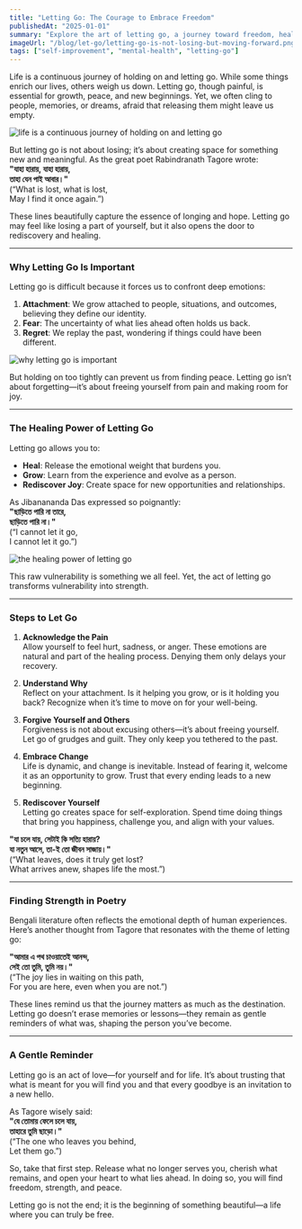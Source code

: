 ```yaml
---
title: "Letting Go: The Courage to Embrace Freedom"
publishedAt: "2025-01-01"
summary: "Explore the art of letting go, a journey toward freedom, healing, and rediscovery. With insights from Bengali poetry by Rabindranath Tagore and Jibanananda Das, this blog offers practical steps and emotional wisdom to help you move forward."
imageUrl: "/blog/let-go/letting-go-is-not-losing-but-moving-forward.png"
tags: ["self-improvement", "mental-health", "letting-go"]
---
```


Life is a continuous journey of holding on and letting go. While some things enrich our lives, others weigh us down. Letting go, though painful, is essential for growth, peace, and new beginnings. Yet, we often cling to people, memories, or dreams, afraid that releasing them might leave us empty.

![life is a continuous journey of holding on and letting go](/blog/let-go/life-is-a-continuous-journey-of-holding-on-and-letting-go.jpeg "life is a continuous journey of holding on and letting go")

But letting go is not about losing; it’s about creating space for something new and meaningful. As the great poet Rabindranath Tagore wrote:  
**"যাহা হারায়, যাহা হারায়,  
তাহা যেন পাই আবার।"**  
(“What is lost, what is lost,  
May I find it once again.”)

These lines beautifully capture the essence of longing and hope. Letting go may feel like losing a part of yourself, but it also opens the door to rediscovery and healing.

---

### Why Letting Go Is Important

Letting go is difficult because it forces us to confront deep emotions:

1. **Attachment**: We grow attached to people, situations, and outcomes, believing they define our identity.
2. **Fear**: The uncertainty of what lies ahead often holds us back.
3. **Regret**: We replay the past, wondering if things could have been different.

![why letting go is important](/blog/let-go/why-letting-go-is-important.jpeg "why letting go is important")

But holding on too tightly can prevent us from finding peace. Letting go isn’t about forgetting—it’s about freeing yourself from pain and making room for joy.

---

### The Healing Power of Letting Go

Letting go allows you to:

- **Heal**: Release the emotional weight that burdens you.
- **Grow**: Learn from the experience and evolve as a person.
- **Rediscover Joy**: Create space for new opportunities and relationships.

As Jibanananda Das expressed so poignantly:  
**"ছাড়িতে পারি না তারে,  
ছাড়িতে পারি না।"**  
(“I cannot let it go,  
I cannot let it go.”)

![the healing power of letting go](/blog/let-go/the-healing-power-of-letting-go.jpeg "the healing power of letting go")

This raw vulnerability is something we all feel. Yet, the act of letting go transforms vulnerability into strength.

---

### Steps to Let Go

1. **Acknowledge the Pain**  
   Allow yourself to feel hurt, sadness, or anger. These emotions are natural and part of the healing process. Denying them only delays your recovery.

2. **Understand Why**  
   Reflect on your attachment. Is it helping you grow, or is it holding you back? Recognize when it’s time to move on for your well-being.

3. **Forgive Yourself and Others**  
   Forgiveness is not about excusing others—it’s about freeing yourself. Let go of grudges and guilt. They only keep you tethered to the past.

4. **Embrace Change**  
   Life is dynamic, and change is inevitable. Instead of fearing it, welcome it as an opportunity to grow. Trust that every ending leads to a new beginning.

5. **Rediscover Yourself**  
   Letting go creates space for self-exploration. Spend time doing things that bring you happiness, challenge you, and align with your values.

**"যা চলে যায়, সেটাই কি সত্যি হারায়?  
যা নতুন আসে, তা-ই তো জীবন সাজায়।"**  
(“What leaves, does it truly get lost?  
What arrives anew, shapes life the most.”)

---

### Finding Strength in Poetry

Bengali literature often reflects the emotional depth of human experiences. Here’s another thought from Tagore that resonates with the theme of letting go:

**"আমার এ পথ চাওয়াতেই আনন্দ,  
সেই তো তুমি, তুমি নয়।"**  
(“The joy lies in waiting on this path,  
For you are here, even when you are not.”)

These lines remind us that the journey matters as much as the destination. Letting go doesn’t erase memories or lessons—they remain as gentle reminders of what was, shaping the person you’ve become.

---

### A Gentle Reminder

Letting go is an act of love—for yourself and for life. It’s about trusting that what is meant for you will find you and that every goodbye is an invitation to a new hello.

As Tagore wisely said:  
**"যে তোমায় ফেলে চলে যায়,  
তাহারে তুমি ছাড়ো।"**  
(“The one who leaves you behind,  
Let them go.”)

So, take that first step. Release what no longer serves you, cherish what remains, and open your heart to what lies ahead. In doing so, you will find freedom, strength, and peace.

Letting go is not the end; it is the beginning of something beautiful—a life where you can truly be free.
